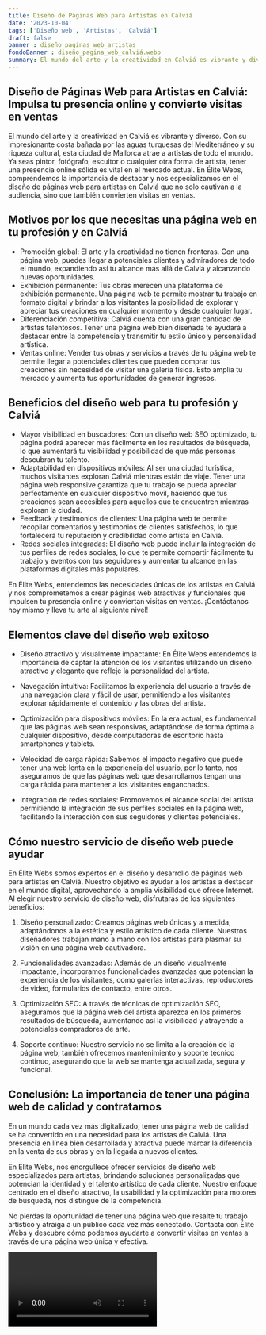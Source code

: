 ```yaml
---
title: Diseño de Páginas Web para Artistas en Calviá
date: '2023-10-04'
tags: ['Diseño web', 'Artistas', 'Calviá']
draft: false
banner : diseño_paginas_web_artistas
fondoBanner : diseño_pagina_web_calviá.webp
summary: El mundo del arte y la creatividad en Calviá es vibrante y diverso. Con su impresionante costa bañada por las aguas turquesas del Mediterráneo y su riqueza cultural, esta ciudad de Mallorca atrae a artistas de todo el mundo. Ya seas pintor, fotógrafo, escultor o cualquier otra forma de artista, tener una presencia online sólida es vital en el mercado actual. En Élite Webs, comprendemos la importancia de destacar y nos especializamos en el diseño de páginas web para artistas en Calviá que no solo cautivan a la audiencia, sino que también convierten visitas en ventas.
---
```


## Diseño de Páginas Web para Artistas en Calviá: Impulsa tu presencia online y convierte visitas en ventas

El mundo del arte y la creatividad en Calviá es vibrante y diverso. Con su impresionante costa bañada por las aguas turquesas del Mediterráneo y su riqueza cultural, esta ciudad de Mallorca atrae a artistas de todo el mundo. Ya seas pintor, fotógrafo, escultor o cualquier otra forma de artista, tener una presencia online sólida es vital en el mercado actual. En Élite Webs, comprendemos la importancia de destacar y nos especializamos en el diseño de páginas web para artistas en Calviá que no solo cautivan a la audiencia, sino que también convierten visitas en ventas.

## Motivos por los que necesitas una página web en tu profesión y en Calviá
- Promoción global: El arte y la creatividad no tienen fronteras. Con una página web, puedes llegar a potenciales clientes y admiradores de todo el mundo, expandiendo así tu alcance más allá de Calviá y alcanzando nuevas oportunidades.
- Exhibición permanente: Tus obras merecen una plataforma de exhibición permanente. Una página web te permite mostrar tu trabajo en formato digital y brindar a los visitantes la posibilidad de explorar y apreciar tus creaciones en cualquier momento y desde cualquier lugar.
- Diferenciación competitiva: Calviá cuenta con una gran cantidad de artistas talentosos. Tener una página web bien diseñada te ayudará a destacar entre la competencia y transmitir tu estilo único y personalidad artística.
- Ventas online: Vender tus obras y servicios a través de tu página web te permite llegar a potenciales clientes que pueden comprar tus creaciones sin necesidad de visitar una galería física. Esto amplía tu mercado y aumenta tus oportunidades de generar ingresos.

## Beneficios del diseño web para tu profesión y Calviá
- Mayor visibilidad en buscadores: Con un diseño web SEO optimizado, tu página podrá aparecer más fácilmente en los resultados de búsqueda, lo que aumentará tu visibilidad y posibilidad de que más personas descubran tu talento.
- Adaptabilidad en dispositivos móviles: Al ser una ciudad turística, muchos visitantes exploran Calviá mientras están de viaje. Tener una página web responsive garantiza que tu trabajo se pueda apreciar perfectamente en cualquier dispositivo móvil, haciendo que tus creaciones sean accesibles para aquellos que te encuentren mientras exploran la ciudad.
- Feedback y testimonios de clientes: Una página web te permite recopilar comentarios y testimonios de clientes satisfechos, lo que fortalecerá tu reputación y credibilidad como artista en Calviá.
- Redes sociales integradas: El diseño web puede incluir la integración de tus perfiles de redes sociales, lo que te permite compartir fácilmente tu trabajo y eventos con tus seguidores y aumentar tu alcance en las plataformas digitales más populares.

En Élite Webs, entendemos las necesidades únicas de los artistas en Calviá y nos comprometemos a crear páginas web atractivas y funcionales que impulsen tu presencia online y conviertan visitas en ventas. ¡Contáctanos hoy mismo y lleva tu arte al siguiente nivel!

<GifSeo />

<Cta />

## Elementos clave del diseño web exitoso

- Diseño atractivo y visualmente impactante: En Élite Webs entendemos la importancia de captar la atención de los visitantes utilizando un diseño atractivo y elegante que refleje la personalidad del artista.

- Navegación intuitiva: Facilitamos la experiencia del usuario a través de una navegación clara y fácil de usar, permitiendo a los visitantes explorar rápidamente el contenido y las obras del artista.

- Optimización para dispositivos móviles: En la era actual, es fundamental que las páginas web sean responsivas, adaptándose de forma óptima a cualquier dispositivo, desde computadoras de escritorio hasta smartphones y tablets.

- Velocidad de carga rápida: Sabemos el impacto negativo que puede tener una web lenta en la experiencia del usuario, por lo tanto, nos aseguramos de que las páginas web que desarrollamos tengan una carga rápida para mantener a los visitantes enganchados.

- Integración de redes sociales: Promovemos el alcance social del artista permitiendo la integración de sus perfiles sociales en la página web, facilitando la interacción con sus seguidores y clientes potenciales.

## Cómo nuestro servicio de diseño web puede ayudar

En Élite Webs somos expertos en el diseño y desarrollo de páginas web para artistas en Calviá. Nuestro objetivo es ayudar a los artistas a destacar en el mundo digital, aprovechando la amplia visibilidad que ofrece Internet. Al elegir nuestro servicio de diseño web, disfrutarás de los siguientes beneficios:

1. Diseño personalizado: Creamos páginas web únicas y a medida, adaptándonos a la estética y estilo artístico de cada cliente. Nuestros diseñadores trabajan mano a mano con los artistas para plasmar su visión en una página web cautivadora.

2. Funcionalidades avanzadas: Además de un diseño visualmente impactante, incorporamos funcionalidades avanzadas que potencian la experiencia de los visitantes, como galerías interactivas, reproductores de video, formularios de contacto, entre otros.

3. Optimización SEO: A través de técnicas de optimización SEO, aseguramos que la página web del artista aparezca en los primeros resultados de búsqueda, aumentando así la visibilidad y atrayendo a potenciales compradores de arte.

4. Soporte continuo: Nuestro servicio no se limita a la creación de la página web, también ofrecemos mantenimiento y soporte técnico continuo, asegurando que la web se mantenga actualizada, segura y funcional.

## Conclusión: La importancia de tener una página web de calidad y contratarnos

En un mundo cada vez más digitalizado, tener una página web de calidad se ha convertido en una necesidad para los artistas de Calviá. Una presencia en línea bien desarrollada y atractiva puede marcar la diferencia en la venta de sus obras y en la llegada a nuevos clientes.

En Élite Webs, nos enorgullece ofrecer servicios de diseño web especializados para artistas, brindando soluciones personalizadas que potencian la identidad y el talento artístico de cada cliente. Nuestro enfoque centrado en el diseño atractivo, la usabilidad y la optimización para motores de búsqueda, nos distingue de la competencia.

No pierdas la oportunidad de tener una página web que resalte tu trabajo artístico y atraiga a un público cada vez más conectado. Contacta con Élite Webs y descubre cómo podemos ayudarte a convertir visitas en ventas a través de una página web única y efectiva.

<Video />

<CtaBot job='Artistas' city='Calviá'/>

<Gmaps query='Calviá+españa+maps' />